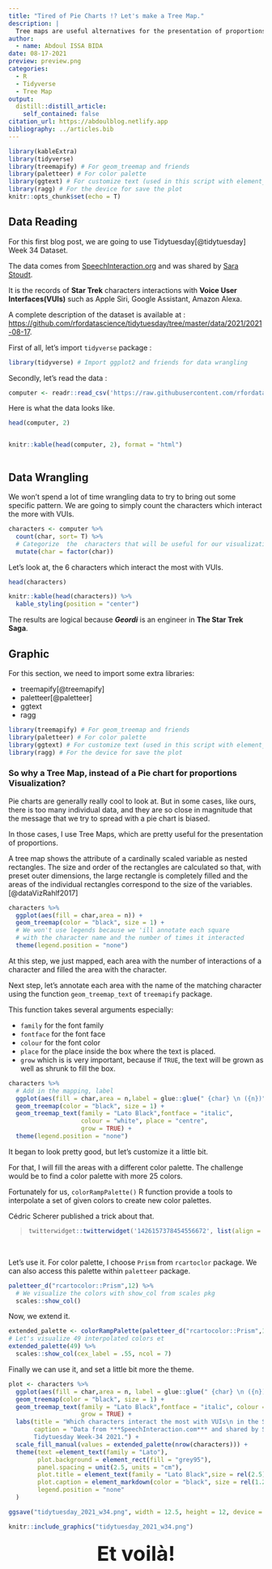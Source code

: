 ```yaml
---
title: "Tired of Pie Charts !? Let's make a Tree Map."
description: |
  Tree maps are useful alternatives for the presentation of proportions.
author:
  - name: Abdoul ISSA BIDA
date: 08-17-2021
preview: preview.png
categories: 
  - R
  - Tidyverse 
  - Tree Map
output:
  distill::distill_article:
    self_contained: false
citation_url: https://abdoulblog.netlify.app
bibliography: ../articles.bib
---
```



```r
library(kableExtra)
library(tidyverse)
library(treemapify) # For geom_treemap and friends
library(paletteer) # For color palette 
library(ggtext) # For customize text (used in this script with element_markdown)
library(ragg) # For the device for save the plot
knitr::opts_chunk$set(echo = T)
```

## Data Reading
For this first blog post, we are going to use Tidytuesday[@tidytuesday] Week 34 Dataset. 

The data comes from [SpeechInteraction.org](SpeechInteraction.org/TNG/) and was shared by [Sara Stoudt](https://twitter.com/sastoudt).

It is the records of **Star Trek** characters interactions with **Voice User Interfaces(VUIs)**  such as Apple Siri, Google Assistant, Amazon Alexa. 

A complete description of the dataset is available at : [https://github.com/rfordatascience/tidytuesday/tree/master/data/2021/2021-08-17](https://github.com/rfordatascience/tidytuesday/tree/master/data/2021/2021-08-17).

First of all, let's import `tidyverse` package : 

```r
library(tidyverse) # Import ggplot2 and friends for data wrangling 
```

Secondly, let's read the data : 

```r
computer <- readr::read_csv('https://raw.githubusercontent.com/rfordatascience/tidytuesday/master/data/2021/2021-08-17/computer.csv')
```

Here is what the data looks like. 

```r
head(computer, 2)
```

<div style ="width:100%; display:block; overflow:auto;">

```r
knitr::kable(head(computer, 2), format = "html")
```

</div>


## Data Wrangling 

We won't spend a lot of time  wrangling data to try to bring out some specific pattern. 
We are going to simply count the characters which interact the more with VUIs. 

```r
characters <- computer %>% 
  count(char, sort= T) %>%   
  # Categorize  the  characters that will be useful for our visualization
  mutate(char = factor(char)) 
```

Let's look at, the 6 characters which interact the most with VUIs. 

```r
head(characters)
```



```r
knitr::kable(head(characters)) %>% 
  kable_styling(position = "center")
```

The results are logical because ***Geordi*** is an engineer in **The Star Trek Saga**.

## Graphic 

For this section, we need to import some extra libraries: 

- treemapify[@treemapify]
- paletteer[@paletteer]
- ggtext
- ragg

```r
library(treemapify) # For geom_treemap and friends
library(paletteer) # For color palette 
library(ggtext) # For customize text (used in this script with element_markdown)
library(ragg) # For the device for save the plot
```

### So why a Tree Map, instead of a Pie chart for proportions Visualization? 

Pie charts are generally really cool to look at. But in some cases, like ours, there is too many individual data, and they are so close in magnitude that the message that we try to spread with a pie chart is biased.

In those cases, I use Tree Maps, which are pretty useful for the presentation of proportions.

<aside>
A tree map shows the attribute of a cardinally scaled variable as nested rectangles. The size and order of the rectangles are  calculated so that, with preset outer dimensions, the large rectangle is completely filled and the areas of the individual rectangles correspond to the size of the variables.[@dataVizRahlf2017]
</aside>

```r
characters %>%
  ggplot(aes(fill = char,area = n)) + 
  geom_treemap(color = "black", size = 1) + 
  # We won't use legends because we 'ill annotate each square 
  # with the character name and the number of times it interacted 
  theme(legend.position = "none") 
```

At this step, we just mapped, each area with the number of interactions of a character and filled the area with the character.

Next step, let's annotate each area with the name of the matching character using the function `geom_treemap_text` of `treemapify` package. 

This function takes several arguments especially: 

- `family` for the font family
- `fontface` for the font face 
- `colour` for the font color  
- `place` for the place inside the box where the text is placed. 
- `grow` which is is very important, because if `TRUE`, the text will be grown as well as shrunk to fill the box.


```r
characters %>%
  # Add in the mapping, label
  ggplot(aes(fill = char,area = n,label = glue::glue(" {char} \n ({n})"))) + 
  geom_treemap(color = "black", size = 1) + 
  geom_treemap_text(family = "Lato Black",fontface = "italic",
                    colour = "white", place = "centre",
                    grow = TRUE) + 
  theme(legend.position = "none") 
```

It began to look pretty good, but let's customize it a little bit. 

For that, I will fill the areas with a different color palette. The challenge would be to find a color palette with more 25 colors. 

Fortunately for us, `colorRampPalette()` R function provide a tools to interpolate a set of given colors to create new color palettes. 

Cédric Scherer published a trick about that. 

<blockquote>

<div>
```r
twitterwidget::twitterwidget('1426157378454556672', list(align = 'center'), height = 650)
```
</div>

</blockquote>
<br>

Let's use it. 
For color palette, I choose `Prism` from `rcartoclor` package. We can also access this palette within `paletteer` package. 

```r
paletteer_d("rcartocolor::Prism",12) %>% 
  # We visualize the colors with show_col from scales pkg 
  scales::show_col()
```

Now, we extend it. 

```r
extended_palette <- colorRampPalette(paletteer_d("rcartocolor::Prism",12)) 
# Let's visualize 49 interpolated colors et
extended_palette(49) %>% 
  scales::show_col(cex_label = .55, ncol = 7)
```

Finally we can use it, and set a little bit more the theme. 

```r
plot <- characters %>%
  ggplot(aes(fill = char,area = n, label = glue::glue(" {char} \n ({n})"))) + 
  geom_treemap(color = "black", size = 1) + 
  geom_treemap_text(family = "Lato Black",fontface = "italic", colour = "white", place = "centre",
                    grow = TRUE) + 
  labs(title = "Which characters interact the most with VUIs\n in the Star Trek Saga?",
       caption = "Data from ***SpeechInteraction.com*** and shared by Sara Stoudt.<br/>
       Tidytuesday Week-34 2021.") + 
  scale_fill_manual(values = extended_palette(nrow(characters))) + 
  theme(text =element_text(family = "Lato"),
        plot.background = element_rect(fill = "grey95"),
        panel.spacing = unit(2.5, units = "cm"),
        plot.title = element_text(family = "Lato Black",size = rel(2.5), hjust = .5, margin = margin(t = 15,b = 10)),
        plot.caption = element_markdown(color = "black", size = rel(1.2), margin = margin(t = 20,b = 10)),
        legend.position = "none"
  )
```

```r
ggsave("tidytuesday_2021_w34.png", width = 12.5, height = 12, device = agg_png, dpi = 640)
```

```r
knitr::include_graphics("tidytuesday_2021_w34.png")
```

<div style="margin-top: 20px;text-align:center;font-weight:bold; font-size : 2.5rem !important;">Et voilà!</div>

